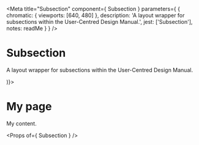 
<Meta
  title="Subsection"
  component={ Subsection }
  parameters={ {
    chromatic: { viewports: [640, 480] },
    description: 'A layout wrapper for subsections within the User-Centred Design Manual.',
    jest: ['Subsection'],
    notes: readMe
  } }
/>

# Subsection

A layout wrapper for subsections within the User-Centred Design Manual.

<Preview withToolbar>
  <Story name="Subsection">
    <Subsection title="My subsection" side={(
      <NavigationMenu items={[
        { href: '#', text: 'Current page' },
        { href: '?one', text: 'One' },
        { href: '?two', text: 'Two' },
        { href: '?three', text: 'Three' }
      ]} />
    )}>
      <h1>My page</h1>
      <p>My content.</p>
    </Subsection>
  </Story>
</Preview>

<Props of={ Subsection } />


